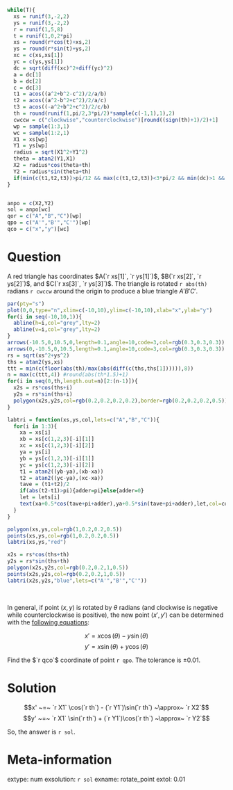 ```r
while(T){
  xs = runif(3,-2,2)
  ys = runif(3,-2,2)
  r = runif(1,5,8)
  t = runif(1,0,2*pi)
  xs = round(r*cos(t)+xs,2)
  ys = round(r*sin(t)+ys,2)
  xc = c(xs,xs[1])
  yc = c(ys,ys[1])
  dc = sqrt(diff(xc)^2+diff(yc)^2)
  a = dc[1]
  b = dc[2]
  c = dc[3]
  t1 = acos((a^2+b^2-c^2)/2/a/b)
  t2 = acos((a^2-b^2+c^2)/2/a/c)
  t3 = acos((-a^2+b^2+c^2)/2/c/b)
  th = round(runif(1,pi/2,3*pi/2)*sample(c(-1,1),1),2)
  cwccw = c("clockwise","counterclockwise")[round((sign(th)+1)/2)+1]
  wp = sample(1:3,1)
  wc = sample(1:2,1)
  X1 = xs[wp]
  Y1 = ys[wp]
  radius = sqrt(X1^2+Y1^2)
  theta = atan2(Y1,X1)
  X2 = radius*cos(theta+th)
  Y2 = radius*sin(theta+th)
  if(min(c(t1,t2,t3))>pi/12 && max(c(t1,t2,t3))<3*pi/2 && min(dc)>1 && abs(X1)>0.02 && abs(Y1)>0.02 && abs(X2)>0.02 && abs(Y2)>0.02){break}
}


anpo = c(X2,Y2)
sol = anpo[wc]
qor = c("A","B","C")[wp]
qpo = c("A'","B'","C'")[wp]
qco = c("x","y")[wc]
```

Question
========

A red triangle has coordinates $A(`r xs[1]`, `r ys[1]`)$, $B(`r xs[2]`, `r ys[2]`)$, and $C(`r xs[3]`, `r ys[3]`)$. The triangle is rotated `r abs(th)` radians `r cwccw` around the origin to produce a blue triangle $A'B'C'$.

```r
par(pty="s")
plot(0,0,type="n",xlim=c(-10,10),ylim=c(-10,10),xlab="x",ylab="y")
for(i in seq(-10,10,1)){
  abline(h=i,col="grey",lty=2)
  abline(v=i,col="grey",lty=2)
}
arrows(-10.5,0,10.5,0,length=0.1,angle=10,code=3,col=rgb(0.3,0.3,0.3))
arrows(0,-10.5,0,10.5,length=0.1,angle=10,code=3,col=rgb(0.3,0.3,0.3))
rs = sqrt(xs^2+ys^2)
ths = atan2(ys,xs)
ttt = min(c(floor(abs(th)/max(abs(diff(c(ths,ths[1]))))),8))
n = max(c(ttt,4)) #round(abs(th*1.5)+1)
for(i in seq(0,th,length.out=n)[2:(n-1)]){
  x2s = rs*cos(ths+i)
  y2s = rs*sin(ths+i)
  polygon(x2s,y2s,col=rgb(0.2,0.2,0.2,0.2),border=rgb(0.2,0.2,0.2,0.5))
}

labtri = function(xs,ys,col,lets=c("A","B","C")){
  for(i in 1:3){
    xa = xs[i]
    xb = xs[c(1,2,3)[-i][1]]
    xc = xs[c(1,2,3)[-i][2]]
    ya = ys[i]
    yb = ys[c(1,2,3)[-i][1]]
    yc = ys[c(1,2,3)[-i][2]]
    t1 = atan2((yb-ya),(xb-xa))
    t2 = atan2((yc-ya),(xc-xa))
    tave = (t1+t2)/2
    if(abs(t2-t1)>pi){adder=pi}else{adder=0}
    let = lets[i]
    text(xa+0.5*cos(tave+pi+adder),ya+0.5*sin(tave+pi+adder),let,col=col)
  }
}

polygon(xs,ys,col=rgb(1,0.2,0.2,0.5))
points(xs,ys,col=rgb(1,0.2,0.2,0.5))
labtri(xs,ys,"red")

x2s = rs*cos(ths+th)
y2s = rs*sin(ths+th)
polygon(x2s,y2s,col=rgb(0.2,0.2,1,0.5))
points(x2s,y2s,col=rgb(0.2,0.2,1,0.5))
labtri(x2s,y2s,"blue",lets=c("A'","B'","C'"))
```
\



In general, if point $(x,y)$ is rotated by $\theta$ radians (and clockwise is negative while counterclockwise is positive), the new point $(x',y')$ can be determined with the [following equations](https://en.wikipedia.org/wiki/Rotation_(mathematics)#Two_dimensions):

$$x' = x \cos(\theta) - y\sin(\theta)$$
$$y' = x \sin(\theta) + y\cos(\theta)$$

Find the $`r qco`$ coordinate of point `r qpo`. The tolerance is $\pm0.01$.


Solution
========

$$x' ~=~ `r X1` \cos(`r th`) - (`r Y1`)\sin(`r th`) ~\approx~ `r X2`$$
$$y' ~=~ `r X1` \sin(`r th`) + (`r Y1`)\cos(`r th`)  ~\approx~ `r Y2`$$

So, the answer is `r sol`.


Meta-information
============
extype: num
exsolution: `r sol`
exname: rotate_point
extol: 0.01